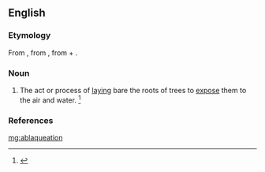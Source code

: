 ==English==

===Etymology===
From {{etyl|la|en}} {{m|la|ablaqueātiō||the process or act of digging or loosening the soil around the roots of a tree}}, from {{m|la|ablaqueō||disentangle}}, from {{term|ab||from, away from|lang=la}} + {{m|la|laqueō||entangle, ensnare}}.

===Noun===
{{en-noun|-}}

# {{context|obsolete|lang=en}} The act or process of [[laying]] bare the roots of trees to [[expose]] them to the air and water. {{defdate|Attested from around (1350 to 1470) until the mid 18<sup>th</sup> century.}}<ref name=SOED>{{R:SOED5|page=5}}</ref>

===References===
<references/>
[[mg:ablaqueation]]